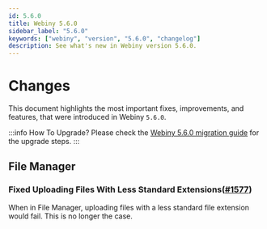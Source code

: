 ```yaml
---
id: 5.6.0
title: Webiny 5.6.0
sidebar_label: "5.6.0"
keywords: ["webiny", "version", "5.6.0", "changelog"]
description: See what's new in Webiny version 5.6.0.
---
```


# Changes

This document highlights the most important fixes, improvements, and features, that were introduced in Webiny `5.6.0`.

:::info How To Upgrade?
Please check the [Webiny 5.6.0 migration guide](/docs/how-to-guides/upgrade-webiny/5.5.0-to-5.6.0) for the upgrade steps.
:::

<!-- TODO: feel free to push this item to the bottom of the list -->
## File Manager

### Fixed Uploading Files With Less Standard Extensions([#1577](https://github.com/webiny/webiny-js/pull/1577))

When in File Manager, uploading files with a less standard file extension would fail. This is no longer the case.
